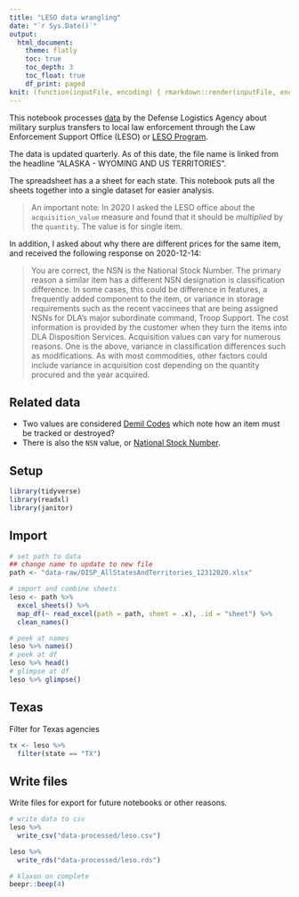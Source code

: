 ```yaml
---
title: "LESO data wrangling"
date: "`r Sys.Date()`"
output:
  html_document:
    theme: flatly
    toc: true
    toc_depth: 3
    toc_float: true
    df_print: paged
knit: (function(inputFile, encoding) { rmarkdown::render(inputFile, encoding = encoding, output_dir = "docs") })
---
```


This notebook processes [data](https://www.dla.mil/DispositionServices/Offers/Reutilization/LawEnforcement/PublicInformation/) by the Defense Logistics Agency about military surplus transfers to local law enforcement through the Law Enforcement Support Office (LESO) or [LESO Program](https://www.dla.mil/DispositionServices/Offers/Reutilization/LawEnforcement/).

The data is updated quarterly. As of this date, the file name is linked from the headline "ALASKA - WYOMING AND US TERRITORIES".

The spreadsheet has a a sheet for each state. This notebook puts all the sheets together into a single dataset for easier analysis.

> An important note: In 2020 I asked the LESO office about the `acquisition_value` measure and found that it should be *multiplied* by the `quantity`. The value is for single item.

In addition, I asked about why there are different prices for the same item, and received the following response on 2020-12-14:

> You are correct, the NSN is the National Stock Number.
> The primary reason a similar item has a different NSN designation is classification difference.  In some cases, this could be difference in features, a frequently added component to the item, or variance in storage requirements such as the recent vaccinees that are being assigned NSNs for DLA’s major subordinate command, Troop Support. 
> The cost information is provided by the customer when they turn the items into DLA Disposition Services. Acquisition values can vary for numerous reasons. One is the above, variance in classification differences such as modifications. As with most commodities, other factors could include variance in acquisition cost depending on the quantity procured and the year acquired.

## Related data

- Two values are considered [Demil Codes](https://www.dla.mil/HQ/LogisticsOperations/Services/FIC/DEMILCoding/DEMILCodes/) which note how an item must be tracked or destroyed?
- There is also the `NSN` value, or [National Stock Number](https://www.dla.mil/AboutDLA/News/NewsArticleView/Article/1933320/what-is-a-national-stock-number/).

## Setup

```r
library(tidyverse)
library(readxl)
library(janitor)
```

## Import

```r
# set path to data
## change name to update to new file
path <- "data-raw/DISP_AllStatesAndTerritories_12312020.xlsx"

# import and combine sheets
leso <- path %>%
  excel_sheets() %>%
  map_df(~ read_excel(path = path, sheet = .x), .id = "sheet") %>% 
  clean_names()

# peek at names
leso %>% names()
# peek at df
leso %>% head()
# glimpse at df
leso %>% glimpse()
```

## Texas

Filter for Texas agencies

```r
tx <- leso %>% 
  filter(state == "TX")

```

## Write files

Write files for export for future notebooks or other reasons.

```r

# write data to csv
leso %>% 
  write_csv("data-processed/leso.csv")

leso %>% 
  write_rds("data-processed/leso.rds")

# klaxon on complete
beepr::beep(4)
```


